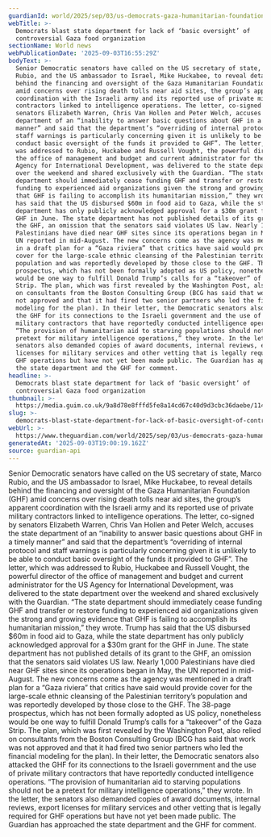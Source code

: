 ```yaml
---
guardianId: world/2025/sep/03/us-democrats-gaza-humanitarian-foundation-letter
webTitle: >-
  Democrats blast state department for lack of ‘basic oversight’ of
  controversial Gaza food organization
sectionName: World news
webPublicationDate: '2025-09-03T16:55:29Z'
bodyText: >-
  Senior Democratic senators have called on the US secretary of state, Marco
  Rubio, and the US ambassador to Israel, Mike Huckabee, to reveal details
  behind the financing and oversight of the Gaza Humanitarian Foundation (GHF)
  amid concerns over rising death tolls near aid sites, the group’s apparent
  coordination with the Israeli army and its reported use of private military
  contractors linked to intelligence operations. The letter, co-signed by
  senators Elizabeth Warren, Chris Van Hollen and Peter Welch, accuses the state
  department of an “inability to answer basic questions about GHF in a timely
  manner” and said that the department’s “overriding of internal protocol and
  staff warnings is particularly concerning given it is unlikely to be able to
  conduct basic oversight of the funds it provided to GHF”. The letter, which
  was addressed to Rubio, Huckabee and Russell Vought, the powerful director of
  the office of management and budget and current administrator for the US
  Agency for International Development, was delivered to the state department
  over the weekend and shared exclusively with the Guardian. “The state
  department should immediately cease funding GHF and transfer or restore
  funding to experienced aid organizations given the strong and growing evidence
  that GHF is failing to accomplish its humanitarian mission,” they wrote. Trump
  has said that the US disbursed $60m in food aid to Gaza, while the state
  department has only publicly acknowledged approval for a $30m grant for the
  GHF in June. The state department has not published details of its grant to
  the GHF, an omission that the senators said violates US law. Nearly 1,000
  Palestinians have died near GHF sites since its operations began in May, the
  UN reported in mid-August. The new concerns come as the agency was mentioned
  in a draft plan for a “Gaza riviera” that critics have said would provide
  cover for the large-scale ethnic cleansing of the Palestinian territory’s
  population and was reportedly developed by those close to the GHF. The 38-page
  prospectus, which has not been formally adopted as US policy, nonetheless
  would be one way to fulfill Donald Trump’s calls for a “takeover” of the Gaza
  Strip. The plan, which was first revealed by the Washington Post, also relied
  on consultants from the Boston Consulting Group (BCG has said that work was
  not approved and that it had fired two senior partners who led the financial
  modeling for the plan). In their letter, the Democratic senators also attacked
  the GHF for its connections to the Israeli government and the use of private
  military contractors that have reportedly conducted intelligence operations.
  “The provision of humanitarian aid to starving populations should not be a
  pretext for military intelligence operations,” they wrote. In the letter, the
  senators also demanded copies of award documents, internal reviews, export
  licenses for military services and other vetting that is legally required for
  GHF operations but have not yet been made public. The Guardian has approached
  the state department and the GHF for comment.
headline: >-
  Democrats blast state department for lack of ‘basic oversight’ of
  controversial Gaza food organization
thumbnail: >-
  https://media.guim.co.uk/9a8d78e8fffd5fe8a14cd67c40d9d3cbc36daebe/114_0_5001_4000/500.jpg
slug: >-
  democrats-blast-state-department-for-lack-of-basic-oversight-of-controversial-gaza-food-organization
webUrl: >-
  https://www.theguardian.com/world/2025/sep/03/us-democrats-gaza-humanitarian-foundation-letter
generatedAt: '2025-09-03T19:00:19.162Z'
source: guardian-api
---
```

Senior Democratic senators have called on the US secretary of state, Marco Rubio, and the US ambassador to Israel, Mike Huckabee, to reveal details behind the financing and oversight of the Gaza Humanitarian Foundation (GHF) amid concerns over rising death tolls near aid sites, the group’s apparent coordination with the Israeli army and its reported use of private military contractors linked to intelligence operations. The letter, co-signed by senators Elizabeth Warren, Chris Van Hollen and Peter Welch, accuses the state department of an “inability to answer basic questions about GHF in a timely manner” and said that the department’s “overriding of internal protocol and staff warnings is particularly concerning given it is unlikely to be able to conduct basic oversight of the funds it provided to GHF”. The letter, which was addressed to Rubio, Huckabee and Russell Vought, the powerful director of the office of management and budget and current administrator for the US Agency for International Development, was delivered to the state department over the weekend and shared exclusively with the Guardian. “The state department should immediately cease funding GHF and transfer or restore funding to experienced aid organizations given the strong and growing evidence that GHF is failing to accomplish its humanitarian mission,” they wrote. Trump has said that the US disbursed $60m in food aid to Gaza, while the state department has only publicly acknowledged approval for a $30m grant for the GHF in June. The state department has not published details of its grant to the GHF, an omission that the senators said violates US law. Nearly 1,000 Palestinians have died near GHF sites since its operations began in May, the UN reported in mid-August. The new concerns come as the agency was mentioned in a draft plan for a “Gaza riviera” that critics have said would provide cover for the large-scale ethnic cleansing of the Palestinian territory’s population and was reportedly developed by those close to the GHF. The 38-page prospectus, which has not been formally adopted as US policy, nonetheless would be one way to fulfill Donald Trump’s calls for a “takeover” of the Gaza Strip. The plan, which was first revealed by the Washington Post, also relied on consultants from the Boston Consulting Group (BCG has said that work was not approved and that it had fired two senior partners who led the financial modeling for the plan). In their letter, the Democratic senators also attacked the GHF for its connections to the Israeli government and the use of private military contractors that have reportedly conducted intelligence operations. “The provision of humanitarian aid to starving populations should not be a pretext for military intelligence operations,” they wrote. In the letter, the senators also demanded copies of award documents, internal reviews, export licenses for military services and other vetting that is legally required for GHF operations but have not yet been made public. The Guardian has approached the state department and the GHF for comment.
